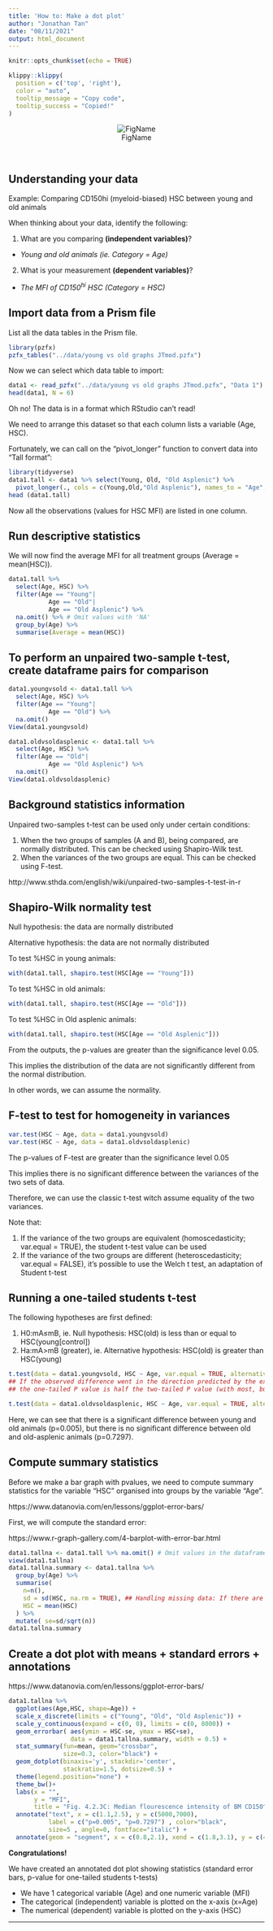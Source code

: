 ```yaml
---
title: 'How to: Make a dot plot'
author: "Jonathan Tan"
date: "08/11/2021"
output: html_document
---
```


```r
knitr::opts_chunk$set(echo = TRUE)
```

```r
klippy::klippy(
  position = c('top', 'right'),
  color = "auto",
  tooltip_message = "Copy code",
  tooltip_success = "Copied!"
)
```

<center>
![FigName](../plots/Dot_plot.jpeg)
</center>

<br>

## Understanding your data

Example: Comparing CD150hi (myeloid-biased) HSC between young and old animals

When thinking about your data, identify the following:

1. What are you comparing **(independent variables)**?
 + *Young and old animals (ie. Category = Age)*

2. What is your measurement **(dependent variables)**?
  + *The MFI of CD150^hi^ HSC (Category = HSC)*
  
## Import data from a Prism file
List all the data tables in the Prism file.

```r
library(pzfx)
pzfx_tables("../data/young vs old graphs JTmod.pzfx")
```

Now we can select which data table to import:
```r
data1 <- read_pzfx("../data/young vs old graphs JTmod.pzfx", "Data 1")
head(data1, N = 6)
```

Oh no! The data is in a format which RStudio can't read!

We need to arrange this dataset so that each column lists a variable (Age, HSC).

Fortunately, we can call on the "pivot_longer" function to convert data into "Tall format":
```r
library(tidyverse)
data1.tall <- data1 %>% select(Young, Old, "Old Asplenic") %>%
  pivot_longer(., cols = c(Young,Old,"Old Asplenic"), names_to = "Age", values_to = "HSC") ## Concatenate columns (Young, Old, Old Asplenic) into one column (age)
head (data1.tall)
```

Now all the observations (values for HSC MFI) are listed in one column.

## Run descriptive statistics
We will now find the average MFI for all treatment groups (Average = mean(HSC)).
```r
data1.tall %>% 
  select(Age, HSC) %>%
  filter(Age == "Young"|
           Age == "Old"|
           Age == "Old Asplenic") %>% 
  na.omit() %>% # Omit values with 'NA'
  group_by(Age) %>% 
  summarise(Average = mean(HSC))
```

## To perform an unpaired two-sample t-test, create dataframe pairs for comparison
```r
data1.youngvsold <- data1.tall %>% 
  select(Age, HSC) %>%
  filter(Age == "Young"|
           Age == "Old") %>% 
  na.omit()
View(data1.youngvsold)
```
```r
data1.oldvsoldasplenic <- data1.tall %>% 
  select(Age, HSC) %>%
  filter(Age == "Old"|
           Age == "Old Asplenic") %>% 
  na.omit()
View(data1.oldvsoldasplenic)
```


## Background statistics information
Unpaired two-samples t-test can be used only under certain conditions:

1. When the two groups of samples (A and B), being compared, are normally distributed. This can be checked using Shapiro-Wilk test.
2. When the variances of the two groups are equal. This can be checked using F-test.

http://www.sthda.com/english/wiki/unpaired-two-samples-t-test-in-r

## Shapiro-Wilk normality test
Null hypothesis: the data are normally distributed

Alternative hypothesis: the data are not normally distributed

To test %HSC in young animals:
```r
with(data1.tall, shapiro.test(HSC[Age == "Young"]))
```
To test %HSC in old animals:
```r
with(data1.tall, shapiro.test(HSC[Age == "Old"]))
```
To test %HSC in Old asplenic animals:
```r
with(data1.tall, shapiro.test(HSC[Age == "Old Asplenic"]))
```
From the outputs, the p-values are greater than the significance level 0.05.

This implies the distribution of the data are not significantly different from the normal distribution.

In other words, we can assume the normality.

## F-test to test for homogeneity in variances
```r
var.test(HSC ~ Age, data = data1.youngvsold)
var.test(HSC ~ Age, data = data1.oldvsoldasplenic)
```
The p-values of F-test are greater than the significance level 0.05

This implies there is no significant difference between the variances of the two sets of data.

Therefore, we can use the classic t-test witch assume equality of the two variances.

Note that:

1. If the variance of the two groups are equivalent (homoscedasticity; var.equal = TRUE), the student t-test value can be used
2. If the variance of the two groups are different (heteroscedasticity; var.equal = FALSE), it’s possible to use the Welch t test, an adaptation of Student t-test


## Running a one-tailed students t-test
The following hypotheses are first defined:

1. H0:mA≤mB, ie. Null hypothesis: HSC(old) is less than or equal to HSC(young[control])
2. Ha:mA>mB (greater), ie. Alternative hypothesis: HSC(old) is greater than HSC(young)
```r
t.test(data = data1.youngvsold, HSC ~ Age, var.equal = TRUE, alternative = "greater")
## If the observed difference went in the direction predicted by the experimental hypothesis,
## the one-tailed P value is half the two-tailed P value (with most, but not quite all, statistical tests).
```
```r
t.test(data = data1.oldvsoldasplenic, HSC ~ Age, var.equal = TRUE, alternative = "greater")
```
Here, we can see that there is a significant difference between young and old animals (p=0.005), but there is no significant difference between old and old-asplenic animals (p=0.7297).

## Compute summary statistics
Before we make a bar graph with pvalues, we need to compute summary statistics for the variable "HSC" organised into groups by the variable "Age".

https://www.datanovia.com/en/lessons/ggplot-error-bars/

First, we will compute the standard error:

https://www.r-graph-gallery.com/4-barplot-with-error-bar.html
```r
data1.tallna <- data1.tall %>% na.omit() # Omit values in the dataframe with NA
view(data1.tallna)
data1.tallna.summary <- data1.tallna %>%
  group_by(Age) %>%
  summarise(
    n=n(),
    sd = sd(HSC, na.rm = TRUE), ## Handling missing data: If there are NA’s in the data, you need to pass the flag na.rm=TRUE
    HSC = mean(HSC)
  ) %>%
  mutate( se=sd/sqrt(n))
data1.tallna.summary
```


## Create a dot plot with means + standard errors + annotations
https://www.datanovia.com/en/lessons/ggplot-error-bars/
```r
data1.tallna %>%
  ggplot(aes(Age,HSC, shape=Age)) +
  scale_x_discrete(limits = c("Young", "Old", "Old Asplenic")) +
  scale_y_continuous(expand = c(0, 0), limits = c(0, 8000)) +
  geom_errorbar( aes(ymin = HSC-se, ymax = HSC+se), 
                 data = data1.tallna.summary, width = 0.5) +
  stat_summary(fun=mean, geom="crossbar",
               size=0.3, color="black") +
  geom_dotplot(binaxis='y', stackdir='center',
               stackratio=1.5, dotsize=0.5) +
  theme(legend.position="none") + 
  theme_bw()+
  labs(x = "",
       y = "MFI",
       title = "Fig. 4.2.3C: Median flourescence intensity of BM CD150^hi LT-HSC") +
  annotate("text", x = c(1.1,2.5), y = c(5000,7000), 
           label = c("p=0.005", "p=0.7297") , color="black", 
           size=5 , angle=0, fontface="italic") +
  annotate(geom = "segment", x = c(0.8,2.1), xend = c(1.8,3.1), y = c(4700,6700), yend = c(4700,6700), colour = "#060606") 
```




**Congratulations!**

We have created an annotated dot plot showing statistics (standard error bars, p-value for one-tailed students t-tests)

* We have 1 categorical variable (Age) and one numeric variable (MFI)
* The categorical (independent) variable is plotted on the x-axis (x=Age)
* The numerical (dependent) variable is plotted on the y-axis (HSC)

***




